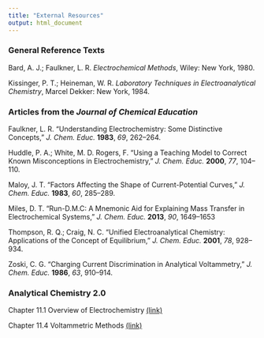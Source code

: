 ```yaml
---
title: "External Resources"
output: html_document
---
```


### General Reference Texts

Bard, A. J.; Faulkner, L. R. *Electrochemical Methods*, Wiley: New York, 1980.

Kissinger, P. T.; Heineman, W. R. *Laboratory Techniques in Electroanalytical Chemistry*, Marcel Dekker: New York, 1984.

### Articles from the *Journal of Chemical Education*

Faulkner, L. R. "Understanding Electrochemistry: Some Distinctive Concepts," *J. Chem. Educ.* **1983**, *69*, 262--264.

Huddle, P. A.; White, M. D. Rogers, F. "Using a Teaching Model to Correct Known Misconceptions in Electrochemistry," *J. Chem. Educ.* **2000**, *77*, 104--110.

Maloy, J. T. "Factors Affecting the Shape of Current-Potential Curves," *J. Chem. Educ.* **1983**, *60*, 285--289.

Miles, D. T. "Run-D.M.C: A Mnemonic Aid for Explaining Mass Transfer in Electrochemical Systems," *J. Chem. Educ.* **2013**, *90*, 1649--1653

Thompson, R. Q.; Craig, N. C. "Unified Electroanalytical Chemistry: Applications of the Concept of Equilibrium," *J. Chem. Educ.* **2001**, *78*, 928--934.

Zoski, C. G. "Charging Current Discrimination in Analytical Voltammetry," *J. Chem. Educ.* **1986**, *63*, 910--914.

### Analytical Chemistry 2.0

Chapter 11.1 Overview of Electrochemistry [(link)](http://chem.libretexts.org/Textbook_Maps/Analytical_Chemistry_Textbook_Maps/Map%3A_Analytical_Chemistry_2.0_(Harvey)/11_Electrochemical_Methods/11.1%3A_Overview_of_Electrochemistry)

Chapter 11.4 Voltammetric Methods [(link)](http://chem.libretexts.org/Textbook_Maps/Analytical_Chemistry_Textbook_Maps/Map%3A_Analytical_Chemistry_2.0_(Harvey)/11_Electrochemical_Methods/11.4%3A_Voltammetric_Methods)